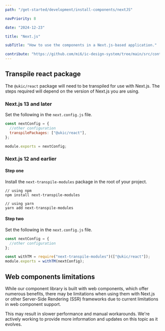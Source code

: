 ```yaml
---
path: "/get-started/development/install-components/nextJS"

navPriority: 8

date: "2024-12-23"

title: "Next.js"

subTitle: "How to use the components in a Next.js-based application."

contribute: "https://github.com/mi6/ic-design-system/tree/main/src/content/structured/get-started/nextJS.mdx"
---
```


## Transpile react package

The `@ukic/react` package will need to be transpiled for use with Next.js. The steps required will depend on the version of Next.js you are using.

### Next.js 13 and later

Set the following in the `next.config.js` file.

```jsx
const nextConfig = {
  //other configuration
  transpilePackages: ["@ukic/react"],
};

module.exports = nextConfig;
```

### Next.js 12 and earlier

#### Step one

Install the `next-transpile-modules` package in the root of your project.

```shell
// using npm
npm install next-transpile-modules

// using yarn
yarn add next-transpile-modules
```

#### Step two

Set the following in the `next.config.js` file.

```jsx
const nextConfig = {
  //other configuration
};

const withTM = require("next-transpile-modules")(["@ukic/react"]);
module.exports = withTM(nextConfig);
```

## Web components limitations

While our component library is built with web components, which offer numerous benefits, there may be limitations when using them with Next.js or other Server-Side Rendering (SSR) frameworks due to current limitations in web component support.

This may result in slower performance and manual workarounds. We're actively working to provide more information and updates on this topic as it evolves.
